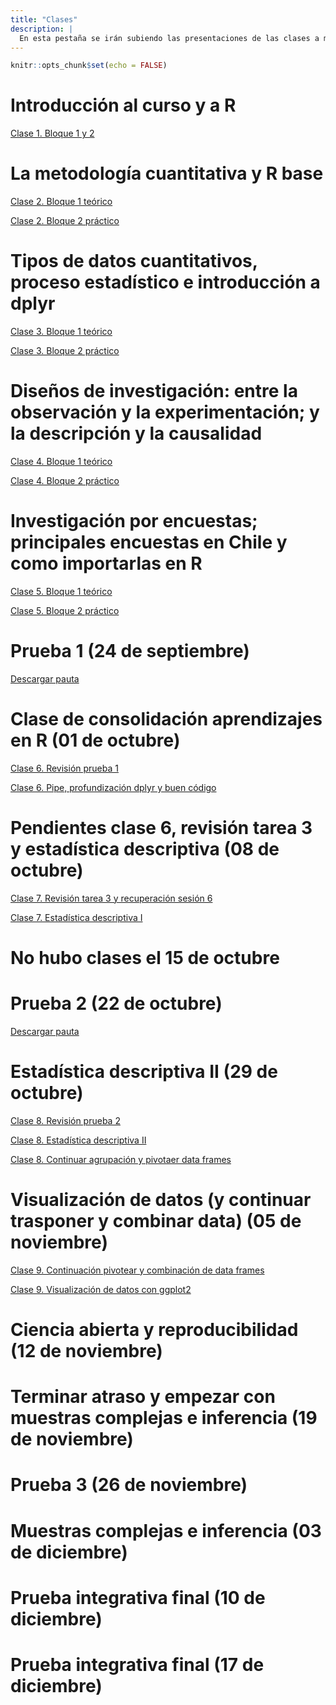```yaml
---
title: "Clases"
description: |
  En esta pestaña se irán subiendo las presentaciones de las clases a medida que se vayan ejecutando. 
---
```


```r
knitr::opts_chunk$set(echo = FALSE)
```

# Introducción al curso y a R

[Clase 1. Bloque 1 y 2](clases/clase1/clase1.html)

# La metodología cuantitativa y R base

[Clase 2. Bloque 1 teórico](clases/clase2/clase2a.html)

[Clase 2. Bloque 2 práctico](clases/clase2/clase2b.html)

# Tipos de datos cuantitativos, proceso estadístico e introducción a dplyr

[Clase 3. Bloque 1 teórico](clases/clase3/clase3a_tipos.html)

[Clase 3. Bloque 2 práctico](clases/clase3/clase3b_dplyr.html)

# Diseños de investigación: entre la observación y la experimentación; y la descripción y la causalidad

[Clase 4. Bloque 1 teórico](clases/clase4/clase4a_diseno.html)

[Clase 4. Bloque 2 práctico](clases/clase4/clase4b_rproj.html)

# Investigación por encuestas; principales encuestas en Chile y como importarlas en R

[Clase 5. Bloque 1 teórico](https://opso791ucsh2021.netlify.app/clases/clase5/clase5a_cuestionarios.html#1)

[Clase 5. Bloque 2 práctico](https://opso791ucsh2021.netlify.app/clases/clase5/clase5b_help_import.html#1)

# Prueba 1 (24 de septiembre)

[Descargar pauta](pruebas/prueba1.pdf)

# Clase de consolidación aprendizajes en R (01 de octubre)

[Clase 6. Revisión prueba 1](https://opso791ucsh2021.netlify.app/clases/clase6/clase6a_correccion_prueba#1)

[Clase 6. Pipe, profundización dplyr y buen código](https://opso791ucsh2021.netlify.app/clases/clase6/clase6b_pipe_dplyr_codigo#1)

# Pendientes clase 6, revisión tarea 3 y estadística descriptiva (08 de octubre)

[Clase 7. Revisión tarea 3 y recuperación sesión 6](https://opso791ucsh2021.netlify.app/clases/clase7/clase7a_pendiente_dplyr_codigo#1)

[Clase 7. Estadística descriptiva I](https://opso791ucsh2021.netlify.app/clases/clase7/clase7b_estadistica_descriptiva#1)

# No hubo clases el 15 de octubre

# Prueba 2 (22 de octubre)

[Descargar pauta](pruebas/prueba2.pdf)

# Estadística descriptiva II (29 de octubre)

[Clase 8. Revisión prueba 2](https://opso791ucsh2021.netlify.app/clases/clase8/clase8a_correccion_prueba2#1)

[Clase 8. Estadística descriptiva II](https://opso791ucsh2021.netlify.app/clases/clase8/clase8b_estadistica_descriptiva2#1)

[Clase 8. Continuar agrupación y pivotaer data frames](https://opso791ucsh2021.netlify.app/clases/clase8/clase8c_agrupar_trasponer#1)

# Visualización de datos (y continuar trasponer y combinar data) (05 de noviembre)

[Clase 9. Continuación pivotear y combinación de data frames](https://opso791ucsh2021.netlify.app/clases/clase9/clase9a_trasponer_combinar#1)

[Clase 9. Visualización de datos con ggplot2](https://opso791ucsh2021.netlify.app/clases/clase9/clase9b_visualizacion#1)

# Ciencia abierta y reproducibilidad (12 de noviembre)

# Terminar atraso y empezar con muestras complejas e inferencia (19 de noviembre)

# Prueba 3 (26 de noviembre)

# Muestras complejas e inferencia (03 de diciembre)

# Prueba integrativa final (10 de diciembre)

# Prueba integrativa final (17 de diciembre)
